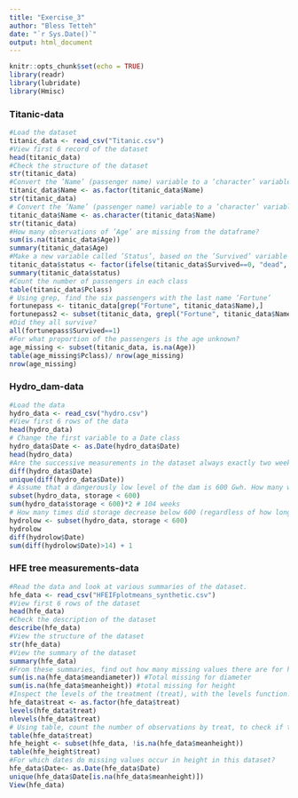 ```yaml
---
title: "Exercise_3"
author: "Bless Tetteh"
date: "`r Sys.Date()`"
output: html_document
---
```


```r
knitr::opts_chunk$set(echo = TRUE)
library(readr)
library(lubridate)
library(Hmisc)
```

### Titanic-data
```r
#Load the dataset
titanic_data <- read_csv("Titanic.csv")
#View first 6 record of the dataset
head(titanic_data)
#Check the structure of the dataset
str(titanic_data)
#Convert the ’Name’ (passenger name) variable to a ’character’ variable, and store it in the dataframe. 
titanic_data$Name <- as.factor(titanic_data$Name)
str(titanic_data)
# Convert the ’Name’ (passenger name) variable to a ’character’ variable, and store it in the dataframe.
titanic_data$Name <- as.character(titanic_data$Name)
str(titanic_data)
#How many observations of ’Age’ are missing from the dataframe?
sum(is.na(titanic_data$Age))
summary(titanic_data$Age)
#Make a new variable called ’Status’, based on the ’Survived’ variable already in the dataset
titanic_data$status <- factor(ifelse(titanic_data$Survived==0, "dead", "alive"))
summary(titanic_data$status)
#Count the number of passengers in each class
table(titanic_data$Pclass)
# Using grep, find the six passengers with the last name ’Fortune’
fortunepass <- titanic_data[grep("Fortune", titanic_data$Name),]
fortunepass2 <- subset(titanic_data, grepl("Fortune", titanic_data$Name))
#Did they all survive?
all(fortunepass$Survived==1)
#For what proportion of the passengers is the age unknown?
age_missing <- subset(titanic_data, is.na(Age))
table(age_missing$Pclass)/ nrow(age_missing)
nrow(age_missing)
```
### Hydro_dam-data
```r
#Load the data
hydro_data <- read_csv("hydro.csv")
#View first 6 rows of the data
head(hydro_data)
# Change the first variable to a Date class
hydro_data$Date <- as.Date(hydro_data$Date)
head(hydro_data)
#Are the successive measurements in the dataset always exactly two week apart?
diff(hydro_data$Date)
unique(diff(hydro_data$Date))
# Assume that a dangerously low level of the dam is 600 Gwh. How many weeks was the dam level equal to or lower than this value?
subset(hydro_data, storage < 600)
sum(hydro_data$storage < 600)*2 # 104 weeks
# How many times did storage decrease below 600 (regardless of how long it remained below 600)?
hydrolow <- subset(hydro_data, storage < 600)
hydrolow
diff(hydrolow$Date)
sum(diff(hydrolow$Date)>14) + 1
```
### HFE tree measurements-data
```r
#Read the data and look at various summaries of the dataset.
hfe_data <- read_csv("HFEIFplotmeans_synthetic.csv")
#View first 6 rows of the dataset
head(hfe_data)
#Check the description of the dataset
describe(hfe_data)
#View the structure of the dataset
str(hfe_data)
#View the summary of the dataset
summary(hfe_data)
#From these summaries, find out how many missing values there are for height and diameter. Also count the number of missing values
sum(is.na(hfe_data$meandiameter)) #Total missing for diameter
sum(is.na(hfe_data$meanheight)) #total missing for height
#Inspect the levels of the treatment (treat), with the levels function. Also count the number of levels with the nlevels function. Now assign new levels to the factor, replacing the abbreviations with a more informative label.
hfe_data$treat <- as.factor(hfe_data$treat)
levels(hfe_data$treat)
nlevels(hfe_data$treat)
# Using table, count the number of observations by treat, to check if the dataset is balanced. Be aware that table simply counts the number of rows, regardless of missing values. Now take a subset of the dataset where height is not missing, and check the number of observations again.
table(hfe_data$treat)
hfe_height <- subset(hfe_data, !is.na(hfe_data$meanheight))
table(hfe_height$treat)
#For which dates do missing values occur in height in this dataset?
hfe_data$Date<- as.Date(hfe_data$Date)
unique(hfe_data$Date[is.na(hfe_data$meanheight)])
View(hfe_data)
```